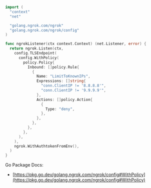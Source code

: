```go
import (
  "context"
  "net"

  "golang.ngrok.com/ngrok"
  "golang.ngrok.com/ngrok/config"
)

func ngrokListener(ctx context.Context) (net.Listener, error) {
  return ngrok.Listen(ctx,
    config.TLSEndpoint(
      config.WithPolicy(
        policy.Policy{
          Inbound: []policy.Rule{
            {
              Name: "LimitToKnownIPs",
              Expressions: []string{
                "conn.ClientIP != '8.8.8.8'",
                "conn.ClientIP != '9.9.9.9'",
              },
              Actions: []policy.Action{
                {
                  Type: "deny",
                },
              },
            },
          },
        },
      ),
    ),
    ngrok.WithAuthtokenFromEnv(),
  )
}
```

Go Package Docs:

- [https://pkg.go.dev/golang.ngrok.com/ngrok/config#WithPolicy](https://pkg.go.dev/golang.ngrok.com/ngrok/config#WithPolicy)
